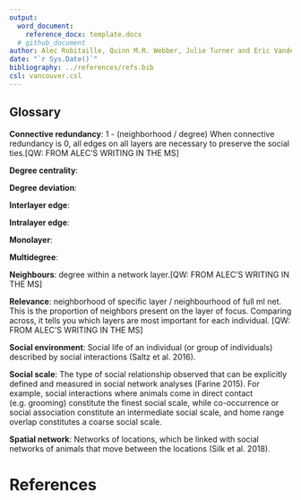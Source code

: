 ```yaml
---
output: 
  word_document:
    reference_docx: template.docx
  # github_document
author: Alec Robitaille, Quinn M.R. Webber, Julie Turner and Eric Vander Wal
date: "`r Sys.Date()`"
bibliography: ../references/refs.bib
csl: vancouver.csl
---
```


## Glossary

**Connective redundancy**: 1 - (neighborhood / degree) When connective redundancy is 0, all edges on all layers are necessary to preserve the social ties.[QW: FROM ALEC'S WRITING IN THE MS]

**Degree centrality**:

**Degree deviation**:

**Interlayer edge**: 

**Intralayer edge**:

**Monolayer**:

**Multidegree**: 

**Neighbours**: degree within a network layer.[QW: FROM ALEC'S WRITING IN THE MS]

**Relevance**: neighborhood of specific layer  / neighbourhood of full ml net. This is the proportion of neighbors present on the layer of focus. Comparing across, it tells you which layers are most important for each individual. [QW: FROM ALEC'S WRITING IN THE MS]

**Social environment**: Social life of an individual (or group of individuals) described by social interactions (Saltz et al. 2016).

**Social scale**: The type of social relationship observed that can be explicitly defined and measured in social network analyses (Farine 2015). For example, social interactions where animals come in direct contact (e.g. grooming) constitute the finest social scale, while co-occurrence or social association constitute an intermediate social scale, and home range overlap constitutes a coarse social scale.

**Spatial network**: Networks of locations, which be linked with social networks of animals that move between the locations (Silk et al. 2018).



# References
